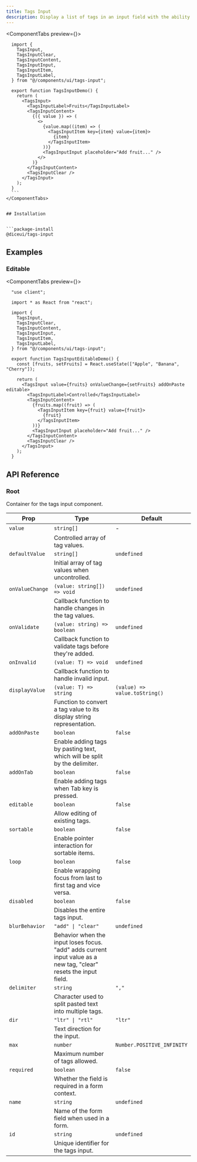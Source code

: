 ```yaml
---
title: Tags Input
description: Display a list of tags in an input field with the ability to add, edit, and remove them.
---
```




<ComponentTabs preview={<TagsInputDemo />}>
  ```tsx
    import {
      TagsInput,
      TagsInputClear,
      TagsInputContent,
      TagsInputInput,
      TagsInputItem,
      TagsInputLabel,
    } from "@/components/ui/tags-input";

    export function TagsInputDemo() {
      return (
        <TagsInput>
          <TagsInputLabel>Fruits</TagsInputLabel>
          <TagsInputContent>
            {({ value }) => (
              <>
                {value.map((item) => (
                  <TagsInputItem key={item} value={item}>
                    {item}
                  </TagsInputItem>
                ))}
                <TagsInputInput placeholder="Add fruit..." />
              </>
            )}
          </TagsInputContent>
          <TagsInputClear />
        </TagsInput>
      );
    }
    ```
</ComponentTabs>


## Installation


```package-install
@diceui/tags-input
```


## Examples


### Editable

<ComponentTabs preview={<TagsInputEditableDemo />}>
  ```tsx
    "use client";

    import * as React from "react";

    import {
      TagsInput,
      TagsInputClear,
      TagsInputContent,
      TagsInputInput,
      TagsInputItem,
      TagsInputLabel,
    } from "@/components/ui/tags-input";

    export function TagsInputEditableDemo() {
      const [fruits, setFruits] = React.useState(["Apple", "Banana", "Cherry"]);

      return (
        <TagsInput value={fruits} onValueChange={setFruits} addOnPaste editable>
          <TagsInputLabel>Controlled</TagsInputLabel>
          <TagsInputContent>
            {fruits.map((fruit) => (
              <TagsInputItem key={fruit} value={fruit}>
                {fruit}
              </TagsInputItem>
            ))}
            <TagsInputInput placeholder="Add fruit..." />
          </TagsInputContent>
          <TagsInputClear />
        </TagsInput>
      );
    }
  ```
</ComponentTabs>


## API Reference

### Root

Container for the tags input component.


| Prop            | Type                          | Default               |
|-----------------|-------------------------------|-----------------------|
| `value`         | `string[]`                    | -         |
|                 | Controlled array of tag values. |
| `defaultValue`  | `string[]`                    | `undefined`           |
|                 | Initial array of tag values when uncontrolled. |
| `onValueChange` | `(value: string[]) => void`   | `undefined`           |
|                 | Callback function to handle changes in the tag values. |
| `onValidate`    | `(value: string) => boolean`  | `undefined`           |
|                 | Callback function to validate tags before they're added. |
| `onInvalid`     | `(value: T) => void`          | `undefined`           |
|                 | Callback function to handle invalid input. |
| `displayValue`  | `(value: T) => string`        | `(value) => value.toString()` |
|                 | Function to convert a tag value to its display string representation. |
| `addOnPaste`    | `boolean`                    | `false`               |
|                 | Enable adding tags by pasting text, which will be split by the delimiter. |
| `addOnTab`      | `boolean`                    | `false`               |
|                 | Enable adding tags when Tab key is pressed. |
| `editable`      | `boolean`                    | `false`               |
|                 | Allow editing of existing tags. |
| `sortable`      | `boolean`                    | `false`               |
|                 | Enable pointer interaction for sortable items. |
| `loop`          | `boolean`                    | `false`               |
|                 | Enable wrapping focus from last to first tag and vice versa. |
| `disabled`      | `boolean`                    | `false`               |
|                 | Disables the entire tags input. |
| `blurBehavior`  | `"add" \| "clear"`           | `undefined`           |
|                 | Behavior when the input loses focus. "add" adds current input value as a new tag, "clear" resets the input field. |
| `delimiter`     | `string`                     | `","`                 |
|                 | Character used to split pasted text into multiple tags. |
| `dir`           | `"ltr" \| "rtl"`             | `"ltr"`               |
|                 | Text direction for the input. |
| `max`           | `number`                     | `Number.POSITIVE_INFINITY` |
|                 | Maximum number of tags allowed. |
| `required`      | `boolean`                    | `false`               |
|                 | Whether the field is required in a form context. |
| `name`          | `string`                     | `undefined`           |
|                 | Name of the form field when used in a form. |
| `id`            | `string`                     | `undefined`           |
|                 | Unique identifier for the tags input. |

